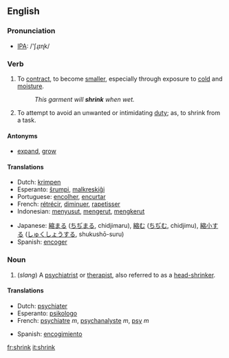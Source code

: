 ==English==
=== Pronunciation ===
*[[w:IPA|IPA]]: /'ʃɻɪɳk/

=== Verb ===
{{irregverb|'''to shrink'''|'''[[shrinks]]'''|'''[[shrank]]'''|'''[[shrunk]]'''|'''[[shrinking]]'''}}

#To [[contract]], to become [[smaller]], especially through exposure to [[cold]] and [[moisture]].
#:''This garment will '''shrink''' when wet.''
#To attempt to avoid an unwanted or intimidating [[duty]]; as, to shrink from a task.

====Antonyms====
*[[expand]], [[grow]]

==== Translations ====
{{top}}
*Dutch: [[krimpen]]
*Esperanto: [[ŝrumpi]], [[malkreskiĝi]]
*Portuguese: [[encolher]], [[encurtar]]
*French: [[rétrécir]], [[diminuer]], [[rapetisser]]
*Indonesian: [[susut|menyusut]], [[kerut|mengerut]], [[kerut|mengkerut]]
{{mid}}
*Japanese: [[縮まる]] ([[ちぢまる]], chidjimaru), [[縮む]] ([[ちぢむ]], chidjimu), [[縮小]]する ([[しゅくしょう]]する, shukushō-suru)
*Spanish: [[:es:encoger|encoger]]
{{bottom}}

=== Noun ===
{{en-noun|shrink|shrinks}}
#(''slang'') A [[psychiatrist]] or [[therapist]], also referred to as a [[head-shrinker]].

==== Translations ====
{{top}}
*Dutch: [[psychiater]]
*Esperanto: [[psikologo]]
*French: [[psychiatre]] ''m'', [[psychanalyste]] ''m'', [[psy]] ''m''
{{mid}}
*Spanish: [[encogimiento]]
{{bottom}}

[[fr:shrink]]
[[it:shrink]]